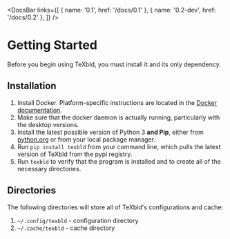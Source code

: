 
<DocsBar
	links={[
		{ name: '0.1', href: '/docs/0.1' },
		{ name: '0.2-dev', href: '/docs/0.2' },
	]}
/>

# Getting Started

Before you begin using TeXbld, you must install it and its only dependency.

## Installation

1. Install Docker. Platform-specific instructions are located in the [Docker documentation](https://docs.docker.com/get-docker/).
2. Make sure that the docker daemon is actually running, particularly with the desktop versions.
3. Install the latest possible version of Python 3 **and Pip**, either from [python.org](https://www.python.org/downloads/) or from your local package manager.
4. Run `pip install texbld` from your command line, which pulls the latest version of TeXbld from the pypi registry.
5. Run `texbld` to verify that the program is installed and to create all of the necessary directories.

## Directories

The following directories will store all of TeXbld's configurations and cache:

1. `~/.config/texbld` - configuration directory
2. `~/.cache/texbld` - cache directory
